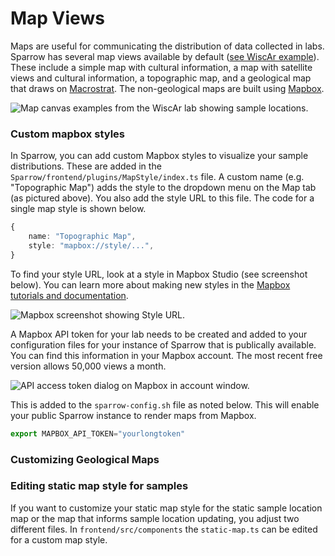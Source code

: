 
# Map Views

Maps are useful for communicating the distribution of data collected in labs. Sparrow has several map views available by default \([see WiscAr example](https://wiscar-sparrow.geoscience.wisc.edu/map)\). These include a simple map with cultural information, a map with satellite views and cultural information, a topographic map, and a geological map that draws on [Macrostrat](https://macrostrat.org/). The non-geological maps are built using [Mapbox](https://www.mapbox.com/).

![Map canvas examples from the WiscAr lab showing sample locations.](../.gitbook/assets/mapcanvasexample.png)

### Custom mapbox styles

In Sparrow, you can add custom Mapbox styles to visualize your sample distributions. These are added in the `Sparrow/frontend/plugins/MapStyle/index.ts` file. A custom name \(e.g. "Topographic Map"\) adds the style to the dropdown menu on the Map tab \(as pictured above\). You also add the style URL to this file. The code for a single map style is shown below.

```typescript
{
    name: "Topographic Map",
    style: "mapbox://style/...",
}
```

To find your style URL, look at a style in Mapbox Studio \(see screenshot below\). You can learn more about making new styles in the [Mapbox tutorials and documentation](https://docs.mapbox.com/help/tutorials/).

![Mapbox screenshot showing Style URL.](../.gitbook/assets/image.png)

A Mapbox API token for your lab needs to be created and added to your configuration files for your instance of Sparrow that is publically available. You can find this information in your Mapbox account. The most recent free version allows 50,000 views a month.

![API access token dialog on Mapbox in account window.](../.gitbook/assets/mapbox_api_token.png)

This is added to the `sparrow-config.sh` file as noted below. This will enable your public Sparrow instance to render maps from Mapbox.

```typescript
export MAPBOX_API_TOKEN="yourlongtoken"
```

### Customizing Geological Maps

### Editing static map style for samples

If you want to customize your static map style for the static sample location map or the map that informs sample location updating, you adjust two different files. In `frontend/src/components` the `static-map.ts` can be edited for a custom map style.

